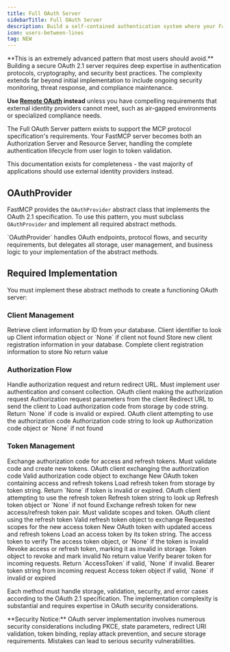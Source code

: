 ```yaml
---
title: Full OAuth Server
sidebarTitle: Full OAuth Server
description: Build a self-contained authentication system where your FastMCP server manages users, issues tokens, and validates them.
icon: users-between-lines
tag: NEW
---
```



<VersionBadge version="2.11.0" />

<Warning>
**This is an extremely advanced pattern that most users should avoid.** Building a secure OAuth 2.1 server requires deep expertise in authentication protocols, cryptography, and security best practices. The complexity extends far beyond initial implementation to include ongoing security monitoring, threat response, and compliance maintenance.

**Use [Remote OAuth](/servers/auth/remote-oauth) instead** unless you have compelling requirements that external identity providers cannot meet, such as air-gapped environments or specialized compliance needs.
</Warning>

The Full OAuth Server pattern exists to support the MCP protocol specification's requirements. Your FastMCP server becomes both an Authorization Server and Resource Server, handling the complete authentication lifecycle from user login to token validation.

This documentation exists for completeness - the vast majority of applications should use external identity providers instead.

## OAuthProvider

FastMCP provides the `OAuthProvider` abstract class that implements the OAuth 2.1 specification. To use this pattern, you must subclass `OAuthProvider` and implement all required abstract methods.

<Note>
`OAuthProvider` handles OAuth endpoints, protocol flows, and security requirements, but delegates all storage, user management, and business logic to your implementation of the abstract methods.
</Note>

## Required Implementation

You must implement these abstract methods to create a functioning OAuth server:

### Client Management

<Card icon="code" title="Client Management Methods">
<ParamField body="get_client" type="async method">
  Retrieve client information by ID from your database.
  
  <Expandable title="Parameters">
    <ParamField body="client_id" type="str">
      Client identifier to look up
    </ParamField>
  </Expandable>
  
  <Expandable title="Returns">
    <ParamField body="OAuthClientInformationFull | None" type="return type">
      Client information object or `None` if client not found
    </ParamField>
  </Expandable>
</ParamField>

<ParamField body="register_client" type="async method">
  Store new client registration information in your database.
  
  <Expandable title="Parameters">
    <ParamField body="client_info" type="OAuthClientInformationFull">
      Complete client registration information to store
    </ParamField>
  </Expandable>
  
  <Expandable title="Returns">
    <ParamField body="None" type="return type">
      No return value
    </ParamField>
  </Expandable>
</ParamField>
</Card>

### Authorization Flow

<Card icon="code" title="Authorization Flow Methods">
<ParamField body="authorize" type="async method">
  Handle authorization request and return redirect URL. Must implement user authentication and consent collection.
  
  <Expandable title="Parameters">
    <ParamField body="client" type="OAuthClientInformationFull">
      OAuth client making the authorization request
    </ParamField>
    <ParamField body="params" type="AuthorizationParams">
      Authorization request parameters from the client
    </ParamField>
  </Expandable>
  
  <Expandable title="Returns">
    <ParamField body="str" type="return type">
      Redirect URL to send the client to
    </ParamField>
  </Expandable>
</ParamField>

<ParamField body="load_authorization_code" type="async method">
  Load authorization code from storage by code string. Return `None` if code is invalid or expired.
  
  <Expandable title="Parameters">
    <ParamField body="client" type="OAuthClientInformationFull">
      OAuth client attempting to use the authorization code
    </ParamField>
    <ParamField body="authorization_code" type="str">
      Authorization code string to look up
    </ParamField>
  </Expandable>
  
  <Expandable title="Returns">
    <ParamField body="AuthorizationCode | None" type="return type">
      Authorization code object or `None` if not found
    </ParamField>
  </Expandable>
</ParamField>
</Card>

### Token Management

<Card icon="code" title="Token Management Methods">
<ParamField body="exchange_authorization_code" type="async method">
  Exchange authorization code for access and refresh tokens. Must validate code and create new tokens.
  
  <Expandable title="Parameters">
    <ParamField body="client" type="OAuthClientInformationFull">
      OAuth client exchanging the authorization code
    </ParamField>
    <ParamField body="authorization_code" type="AuthorizationCode">
      Valid authorization code object to exchange
    </ParamField>
  </Expandable>
  
  <Expandable title="Returns">
    <ParamField body="OAuthToken" type="return type">
      New OAuth token containing access and refresh tokens
    </ParamField>
  </Expandable>
</ParamField>

<ParamField body="load_refresh_token" type="async method">
  Load refresh token from storage by token string. Return `None` if token is invalid or expired.
  
  <Expandable title="Parameters">
    <ParamField body="client" type="OAuthClientInformationFull">
      OAuth client attempting to use the refresh token
    </ParamField>
    <ParamField body="refresh_token" type="str">
      Refresh token string to look up
    </ParamField>
  </Expandable>
  
  <Expandable title="Returns">
    <ParamField body="RefreshToken | None" type="return type">
      Refresh token object or `None` if not found
    </ParamField>
  </Expandable>
</ParamField>

<ParamField body="exchange_refresh_token" type="async method">
  Exchange refresh token for new access/refresh token pair. Must validate scopes and token.
  
  <Expandable title="Parameters">
    <ParamField body="client" type="OAuthClientInformationFull">
      OAuth client using the refresh token
    </ParamField>
    <ParamField body="refresh_token" type="RefreshToken">
      Valid refresh token object to exchange
    </ParamField>
    <ParamField body="scopes" type="list[str]">
      Requested scopes for the new access token
    </ParamField>
  </Expandable>
  
  <Expandable title="Returns">
    <ParamField body="OAuthToken" type="return type">
      New OAuth token with updated access and refresh tokens
    </ParamField>
  </Expandable>
</ParamField>

<ParamField body="load_access_token" type="async method">
  Load an access token by its token string.
  
  <Expandable title="Parameters">
    <ParamField body="token" type="str">
      The access token to verify
    </ParamField>
  </Expandable>
  
  <Expandable title="Returns">
    <ParamField body="AccessToken | None" type="return type">
      The access token object, or `None` if the token is invalid
    </ParamField>
  </Expandable>
</ParamField>

<ParamField body="revoke_token" type="async method">
  Revoke access or refresh token, marking it as invalid in storage.
  
  <Expandable title="Parameters">
    <ParamField body="token" type="AccessToken | RefreshToken">
      Token object to revoke and mark invalid
    </ParamField>
  </Expandable>
  
  <Expandable title="Returns">
    <ParamField body="None" type="return type">
      No return value
    </ParamField>
  </Expandable>
</ParamField>

<ParamField body="verify_token" type="async method">
  Verify bearer token for incoming requests. Return `AccessToken` if valid, `None` if invalid.
  
  <Expandable title="Parameters">
    <ParamField body="token" type="str">
      Bearer token string from incoming request
    </ParamField>
  </Expandable>
  
  <Expandable title="Returns">
    <ParamField body="AccessToken | None" type="return type">
      Access token object if valid, `None` if invalid or expired
    </ParamField>
  </Expandable>
</ParamField>
</Card>

Each method must handle storage, validation, security, and error cases according to the OAuth 2.1 specification. The implementation complexity is substantial and requires expertise in OAuth security considerations.

<Warning>
**Security Notice:** OAuth server implementation involves numerous security considerations including PKCE, state parameters, redirect URI validation, token binding, replay attack prevention, and secure storage requirements. Mistakes can lead to serious security vulnerabilities.
</Warning>